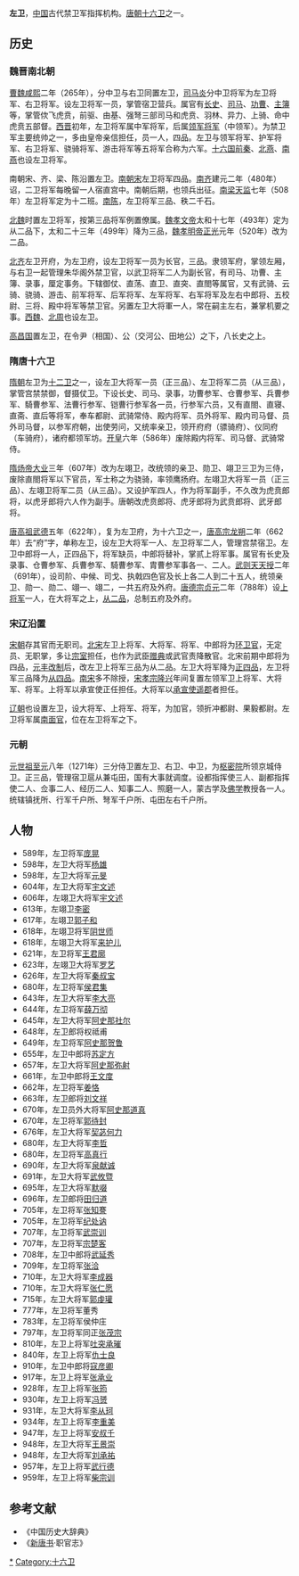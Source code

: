 '''左卫'''，[[中国|中国]]古代禁卫军指挥机构。[[唐朝|唐朝]][[十六卫|十六卫]]之一。

== 历史 ==
=== 魏晋南北朝 ===
[[曹魏|曹魏]][[咸熙|咸熙]]二年（265年），分中卫与右卫同置左卫，[[司马炎|司马炎]]分中卫将军为左卫将军、右卫将军。设左卫将军一员，掌管宿卫营兵。属官有[[长史|长史]]、[[司马|司马]]、[[功曹阙|功曹]]、[[主簿|主簿]]等，掌管佽飞虎贲，前驱、由基、强弩三部司马和虎贲、羽林、异力、上骑、命中虎贲五部督。[[西晋|西晋]]初年，左卫将军属中军将军，后属[[领军将军|领军将军]]（中领军）。为禁卫军主要统帅之一，多由皇帝亲信担任，员一人，四品。左卫与领军将军、护军将军、右卫将军、骁骑将军、游击将军等五将军合称为六军。[[十六国|十六国]][[前秦|前秦]]、[[北燕|北燕]]、[[南燕_(十六國)|南燕]]也设左卫将军。

南朝宋、齐、梁、陈沿置左卫。[[刘宋|南朝宋]]左卫将军四品。[[南齐|南齐]]建元二年（480年）诏，二卫将军每晚留一人宿直宫中。南朝后期，也领兵出征。[[梁_(南朝)|南梁]][[天监|天监]]七年（508年）左卫将军定为十二班。[[南陈|南陈]]，左卫将军三品、秩二千石。

[[北魏|北魏]]时置左卫将军，按第三品将军例置僚属。[[魏孝文帝|魏孝文帝]]太和十七年（493年）定为从二品下，太和二十三年（499年）降为三品，[[魏孝明帝|魏孝明帝]][[正光|正光]]元年（520年）改为二品。

[[北齐|北齐]]左卫开府，为左卫府，设左卫将军一员为长官，三品。隶领军府，掌领左厢，与右卫一起管理朱华阁外禁卫官，以武卫将军二人为副长官，有司马、功曹、主簿、录事，厘定事务。下辖御仗、直荡、直卫、直突、直閤等属官，又有武骑、云骑、骁骑、游击、前军将军、后军将军、左军将军、右军将军及左右中郎将、五校尉、三将、殿中将军等禁卫官。另置左卫大将軍一人，常在嗣主左右，兼掌机要之事。[[西魏|西魏]]、[[北周|北周]]也设左卫。

[[高昌|高昌国]]置左卫，在令尹（相国）、公（交河公、田地公）之下，八长史之上。
=== 隋唐十六卫 ===
[[隋朝|隋朝]]左卫为[[十二卫|十二卫]]之一，设左卫大将军一员（正三品）、左卫将军二员（从三品），掌管宫禁禁御，督摄仗卫。下设长史、司马、录事，功曹参军、仓曹参军、兵曹参军、騎曹参军、法曹行参军、铠曹行参军各一员，行参军六员，又有直閤、直寝、直斋、直后等将军，奉车都尉、武骑常侍、殿内将军、员外将军、殿内司马督、员外司马督，以参军府朝，出使劳问，又统率亲卫，领开府府（骠骑府）、仪同府（车骑府），诸府都领军坊。[[开皇|开皇]]六年（586年）废除殿内将军、司马督、武骑常侍。

[[隋炀帝|隋炀帝]][[大业|大业]]三年（607年）改为左翊卫，改统领的亲卫、勋卫、翊卫三卫为三侍，废除直閤将军以下官员，军士称之为骁骑，率领鹰扬府。左翊卫大将军一员（正三品）、左翊卫将军二员（从三品）。又设护军四人，作为将军副手，不久改为虎贲郎将，以虎牙郎将六人作为副手。唐朝改虎贲郎将、虎牙郎将为武贲郎将、武牙郎将。

[[李渊|唐高祖]][[武德|武德]]五年（622年），复为左卫府，为十六卫之一，[[唐高宗|唐高宗]][[龙朔|龙朔]]二年（662年）去“府”字，单称左卫，设左卫大将军一人、左卫将军二人，管理宫禁宿卫。左卫中郎将一人，正四品下，将军缺员，中郎将替补，掌贰上将军事。属官有长史及录事、仓曹参军、兵曹参军、騎曹参军、胄曹参军事各一、二人。[[武则天|武则天]][[天授_(武周)|天授]]二年（691年），设司阶、中候、司戈、执戟四色官及长上各二人到二十五人，统领亲卫、勋一、勋二、翊一、翊二，一共五府及外府。[[唐德宗|唐德宗]][[貞元_(唐朝)|贞元]]二年（788年）设[[上将军|上将军]]一人，在大将军之上，[[从二品|从二品]]，总制五府及外府。
=== 宋辽沿置 ===
[[宋朝|宋朝]]存其官而无职司。[[北宋|北宋]]左卫上将军、大将军、将军、中郎将为[[环卫官|环卫官]]，无定员、无职掌，多让[[宗室|宗室]]担任，也作为武臣[[赠典|赠典]]或武官责降散官。北宋前期中郎将为四品，[[元丰改制|元丰改制]]后，改左卫上将军三品为从二品。左卫大将军降为[[正四品|正四品]]，左卫将军三品降为[[从四品|从四品]]。[[南宋|南宋]]多不除授，[[宋孝宗|宋孝宗]][[隆兴|隆兴]]年间复置左领军卫上将军、大将军、将军。上将军以承宣使正任担任。大将军以[[承宣使|承宣使]][[遥郡|遥郡]]者担任。

[[辽朝|辽朝]]也设置左卫，设大将军、上将军、将军，为加官，领折冲都尉、果毅都尉。左卫将军属[[南面官|南面官]]，位在左卫将军之下。

=== 元朝 ===
[[忽必烈|元世祖]][[至元_(忽必烈)|至元]]八年（1271年）三分侍卫置左卫、右卫、中卫，为[[枢密院|枢密院]]所领京城侍卫。正三品，管理宿卫扈从兼屯田，国有大事就调度。设都指挥使三人、副都指挥使二人、佥事二人、经历二人、知事二人、照磨一人，蒙古学及[[佛学|佛学]]教授各一人。统辖镇抚所、行军千户所、弩军千户所、屯田左右千户所。

== 人物 ==
* 589年，左卫将军[[庞晃|庞晃]]
* 598年，左卫大将军[[杨雄_(观王)|杨雄]]
* 598年，左卫大将军[[元旻|元旻]]
* 604年，左卫大将军[[宇文述|宇文述]]
* 606年，左翊卫大将军[[宇文述|宇文述]]
* 613年，左翊卫[[李密_(隋朝)|李密]]
* 617年，左翊卫[[郭子和|郭子和]]
* 618年，左翊卫将军[[阴世师|阴世师]]
* 618年，左翊卫大将军[[来护儿|来护儿]]
* 621年，左卫将军[[王君廓|王君廓]]
* 623年，左翊卫大将军[[罗艺|罗艺]]
* 626年，左卫大将军[[秦叔宝|秦叔宝]]
* 680年，左卫将军[[侯君集|侯君集]]
* 643年，左卫大将军[[李大亮|李大亮]]
* 644年，左卫将军[[薛万彻|薛万彻]]
* 645年，左卫大将军[[阿史那社尔|阿史那社尔]]
* 648年，左卫郎将权祗甫
* 649年，左卫将军[[阿史那贺鲁|阿史那贺鲁]]
* 655年，左卫中郎将[[苏定方|苏定方]]
* 657年，左卫大将军[[阿史那弥射|阿史那弥射]]
* 661年，左卫中郎将[[王文度_(唐朝)|王文度]]
* 662年，左卫将军[[姜恪|姜恪]]
* 663年，左卫郎将[[刘文祥|刘文祥]]
* 670年，左卫员外大将军[[阿史那道真|阿史那道真]]
* 670年，左卫将军[[郭待封|郭待封]]
* 676年，左卫大将军[[契苾何力|契苾何力]]
* 680年，左卫大将军[[唐中宗|李哲]]
* 680年，左卫将军[[高真行|高真行]]
* 690年，左卫大将军[[泉献诚|泉献诚]]
* 691年，左卫大将军[[武攸暨|武攸暨]]
* 695年，左卫大将军[[默啜|默啜]]
* 696年，左卫郎将[[田归道|田归道]]
* 705年，左卫将军[[张知謇|张知謇]]
* 705年，左卫将军[[纪处讷|纪处讷]]
* 707年，左卫将军[[武崇训|武崇训]]
* 707年，左卫将军[[宗楚客|宗楚客]]
* 708年，左卫中郎将[[武延秀|武延秀]]
* 709年，左卫将军[[张洽|张洽]]
* 710年，左卫大将军[[李憲_(寧王)|李成器]]
* 710年，左卫大将军[[张仁愿|张仁愿]]
* 715年，左卫大将军[[郭虔瓘|郭虔瓘]]
* 777年，左卫将军董秀
* 783年，左卫将军侯仲庄
* 797年，左卫将军同正[[张茂宗|张茂宗]]
* 810年，左卫上将军[[吐突承璀|吐突承璀]]
* 840年，左卫上将军[[仇士良|仇士良]]
* 910年，左卫中郎将[[寇彦卿|寇彦卿]]
* 917年，左卫上将军[[张承业_(五代)|张承业]]
* 928年，左卫上将军[[张筠|张筠]]
* 930年，左卫上将军[[冯赟|冯赟]]
* 931年，左卫大将军[[李从珂|李从珂]]
* 934年，左卫上将军[[李重美|李重美]]
* 947年，左卫上将军[[安叔千|安叔千]]
* 948年，左卫大将军[[王景崇_(五代)|王景崇]]
* 948年，左卫大将军[[刘承祐|刘承祐]]
* 957年，左卫上将军[[武行德|武行德]]
* 959年，左卫上将军[[柴宗训|柴宗训]]

==参考文献==
{{reflist}}
*《中国历史大辞典》
*《[[新唐书|新唐书]]·职官志》
{{DEFAULTSORT:Z}}
[[Category:左卫|*]]
[[Category:十六卫|Category:十六卫]]